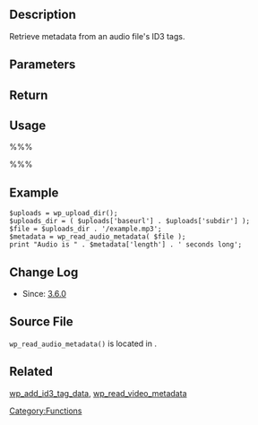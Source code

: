 {{Languages|
{{en|Function Reference/wp read audio metadata}}
{{ja|Function Reference/wp read audio metadata}}
}}
==Description==
Retrieve metadata from an audio file's ID3 tags.

==Parameters==
{{Parameter|$file|string|Path to file.}}

== Return ==
{{Return||mixed|False if the file could not be found, otherwise an array of metadata.}}

== Usage ==
%%% <?php $metadata = wp_read_audio_metadata($file); ?> %%%

==Example==
<pre>
$uploads = wp_upload_dir();
$uploads_dir = ( $uploads['baseurl'] . $uploads['subdir'] );
$file = $uploads_dir . '/example.mp3';
$metadata = wp_read_audio_metadata( $file );
print "Audio is " . $metadata['length'] . ' seconds long';
</pre>

==Change Log==
* Since: [[Version 3.6|3.6.0]]

== Source File ==
<!-- Need links to current source code files -->
<tt>wp_read_audio_metadata()</tt> is located in {{Trac|wp-admin/includes/media.php}}.

==Related==
[[Function Reference/wp_add_id3_tag_data|wp_add_id3_tag_data]], [[Function Reference/wp_read_video_metadata | wp_read_video_metadata]]

[[Category:Functions]]

{{Copyedit}}
